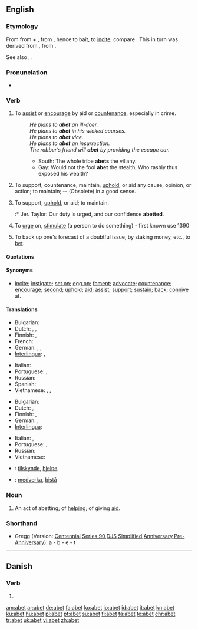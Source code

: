 {{also|авет}}
==English==

===Etymology===
From {{etyl|fro|en}} {{term|abeter|lang=fro}} from {{term|à-|lang=fro}} + {{term|beter||to bait an animal|lang=fro}}, from {{etyl|non|en}} {{term|beita||to cause to bite|lang=non}}, hence to bait, to [[incite]]; compare {{is}} {{term|beita||to set dogs on", "to feed|lang=is}}. This in turn was derived from {{proto|Germanic|baitjan|lang=en}}, from {{proto|Indo-European|bheid-|to split|lang=en}}.

See also {{term|bait}}, {{term|bet}}.

===Pronunciation===
* {{a|RP}} {{IPA|/əˈbɛt/}}
*: {{rhymes|ɛt}}

===Verb===
{{en-verb|abet|t|ing}}

# {{transitive}} To [[assist]] or [[encourage]] by aid or [[countenance]], especially in crime.
#: ''He plans to '''abet''' an ill-doer.''
#: ''He plans to '''abet''' in his wicked courses.''
#: ''He plans to '''abet''' vice.''
#: ''He plans to '''abet''' an insurrection.''
#: ''The robber’s friend will '''abet''' by providing the escape car.''
#:* South: The whole tribe '''abets''' the villany.
#:* Gay: Would not the fool '''abet''' the stealth, Who rashly thus exposed his wealth?
# {{transitive}} To support, countenance, maintain, [[uphold]], or aid any cause, opinion, or action; to maintain; -- (Obsolete) in a good sense.
# {{transitive}} To support, [[uphold]], or aid; to maintain.
#:* Jer. Taylor: Our duty is urged, and our confidence '''abetted'''.
# {{obsolete}} To [[urge]] on, [[stimulate]] (a person to do something) - first known use 1390
# {{obsolete}} To back up one's forecast of a doubtful issue, by staking money, etc., to [[bet]].

====Quotations====
{{seeCites}}

====Synonyms====
* {{sense|to instigate or encourage by aid or countenance}} [[incite]]; [[instigate]]; [[set on]]; [[egg on]]; [[foment]]; [[advocate]]; [[countenance]]; [[encourage]]; [[second]]; [[uphold]]; [[aid]]; [[assist]]; [[support]]; [[sustain]]; [[back]]; [[connive]] at.

====Translations====
{{trans-top|to assist or encourage in crime}}
* Bulgarian: {{t|bg|подбуждам, подстрекавам}}
* Dutch: {{t+|nl|aansporen}}, {{t+|nl|aanmoedigen}}, {{t|nl|ophitsen}}
* Finnish: {{t+|fi|yllyttää}}, {{t+|fi|avustaa}}
* French: {{t+|fr|encourager}}
* German: {{t+|de|ermutigen}}, {{t+|de|aufhetzen}}, {{t+|de|anstiften}}
* [[Interlingua]]: {{t-|ia|incitar|xs=Interlingua}}, {{t|ia|incorariar|xs=Interlingua}}
{{trans-mid}}
* Italian: {{t+|it|incoraggiare}}
* Portuguese: {{t+|pt|incitar}}, {{t+|pt|instigar}}
* Russian: {{t+|ru|подстрекать|tr=podstrekát'}}
* Spanish: {{t+|es|incitar}}
* Vietnamese: {{t|vi|xúi bẩy|xs=Vietnamese}}, {{t|vi|xúi giục|xs=Vietnamese}}, {{t|vi|khích|xs=Vietnamese}}
{{trans-bottom}}

{{trans-top|to support, uphold, or aid}}
* Bulgarian: {{t|bg|поощрявам, съдействувам}}
* Dutch: {{t+|nl|bijstaan}}, {{t+|nl|ondersteunen}}
* Finnish: {{t+|fi|tukea}}, {{t-|fi|ylläpitää}}
* German: {{t-|de|stützen}}, {{t+|de|helfen}}
* [[Interlingua]]: {{t|ia|adjutar|xs=Interlingua}}
{{trans-mid}}
* Italian: {{t+|it|sostenere}},
* Portuguese: {{t+|pt|assistir}}, {{t+|pt|ajudar}}
* Russian: {{t+|ru|поддерживать|tr=poddérživat'}}
* Vietnamese: {{t+|vi|tiếp tay|xs=Vietnamese}}
{{trans-bottom}}

{{checktrans-top}}
* {{ttbc|Norwegian}}: [[tilskynde]], [[hjelpe]]
{{trans-mid}}
* {{ttbc|Swedish}}: [[medverka]], [[bistå]]
{{trans-bottom}}

===Noun===
{{en-noun}}

# {{obsolete}} An act of abetting; of [[help]]ing; of giving [[aid]].

===Shorthand===
* Gregg (Version: [http://en.wikipedia.org/wiki/Gregg_Shorthand#Centennial_Gregg_Shorthand Centennial],[http://en.wikipedia.org/wiki/Gregg_Shorthand#Series_90_Gregg_Shorthand Series 90],[http://en.wikipedia.org/wiki/Gregg_Shorthand#Diamond_Jubilee_Gregg_Shorthand DJS],[http://en.wikipedia.org/wiki/Gregg_Shorthand#Simplified_Gregg_Shorthand Simplified],[http://en.wikipedia.org/wiki/Gregg_Shorthand#Anniversary_Gregg_Shorthand Anniversary],[http://en.wikipedia.org/wiki/Gregg_Shorthand#Pre-Anniversary_Gregg_Shorthand Pre-Anniversary]): a - b - e - t

{{anagrams:en/abet}}
----

==Danish==

===Verb===
{{infl|da|verb form}}

# {{form of|past participle|abe|lang=Danish}}

[[am:abet]]
[[ar:abet]]
[[de:abet]]
[[fa:abet]]
[[ko:abet]]
[[io:abet]]
[[id:abet]]
[[it:abet]]
[[kn:abet]]
[[ku:abet]]
[[hu:abet]]
[[pl:abet]]
[[pt:abet]]
[[su:abet]]
[[fi:abet]]
[[ta:abet]]
[[te:abet]]
[[chr:abet]]
[[tr:abet]]
[[uk:abet]]
[[vi:abet]]
[[zh:abet]]